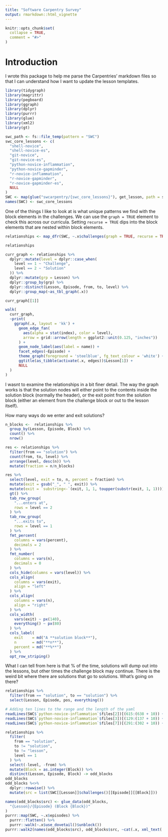 ```yaml
---
title: "Software Carpentry Survey"
output: rmarkdown::html_vignette
---
```


```r
knitr::opts_chunk$set(
  collapse = TRUE,
  comment = "#>"
)
```

# Introduction

I wrote this package to help me parse the Carpentries' markdown files so that
I can understand how I want to update the lesson templates. 

```r
library(tidygraph)
library(magrittr)
library(pegboard)
library(ggraph)
library(dplyr)
library(purrr)
library(glue)
library(xml2)
library(gt)
```


```r
swc_path <- fs::file_temp(pattern = "SWC")
swc_core_lessons <- c(
  "shell-novice",
  "shell-novice-es",
  "git-novice",
  "git-novice-es",
  "python-novice-inflammation",
  "python-novice-gapminder",
  "r-novice-inflammation",
  "r-novice-gapminder",
  "r-novice-gapminder-es",
  NULL
)
SWC <- map(glue("swcarpentry/{swc_core_lessons}"), get_lesson, path = swc_path)
names(SWC) <- swc_core_lessons
```

One of the things I like to look at is what unique patterns we find with the
block elements in the challenges. We can use the `graph = TRUE` element to check
this across our curricula. Setting `recurse = TRUE` dips into the block elements
that are nested within block elements.

```r
relationships <- map_dfr(SWC, ~.x$challenges(graph = TRUE, recurse = TRUE), .id = "Lesson") %>% as_tibble()

relationships

curr_graph <- relationships %>%
  dplyr::mutate(level = dplyr::case_when(
    level == 1 ~ "Challenge", 
    level == 2 ~ "Solution"
  )) %>%
  dplyr::mutate(grp = Lesson) %>%
  dplyr::group_by(grp) %>% 
  dplyr::distinct(Lesson, Episode, from, to, level) %>%
  dplyr::group_map(~as_tbl_graph(.x))

curr_graph[[1]]
```

```r
walk(
  curr_graph, 
  ~print(
    ggraph(.x, layout = 'kk') + 
      geom_edge_fan(
        aes(alpha = stat(index), color = level), 
        arrow = grid::arrow(length = ggplot2::unit(0.125, "inches"))
      ) + 
      geom_node_label(aes(label = name)) +
      facet_edges(~Episode) + 
      theme_graph(foreground = 'steelblue', fg_text_colour = 'white') +
      ggtitle(as_tibble(activate(.x, edges))$Lesson[1]) +
      NULL
  )
)
```


I wasnt to examine the relationships in a bit finer detail. The way the graph
works is that the solution nodes will either point to the contents inside the
solution block (normally the header), or the exit point from the solution block
(either an element from the challenge block or out to the lesson itself).

How many ways do we enter and exit solutions?

```r
n_blocks <-  relationships %>%
  group_by(Lesson, Episode, Block) %>%
  count() %>%
  nrow()

res <- relationships %>%
  filter(from == "solution") %>%
  count(from, to, level) %>%
  arrange(level, desc(n)) %>%
  mutate(fraction = n/n_blocks)

res %>%
  select(level, exit = to, n, percent = fraction) %>%
  mutate(exit = gsub("_", " ", exit)) %>%
  mutate(exit = `substring<-`(exit, 1, 1, toupper(substr(exit, 1, 1)))) %>%
  gt() %>%
  tab_row_group(
    "...enters at",
    rows = level == 2
  ) %>%
  tab_row_group(
    "...exits to",
    rows = level == 1
  ) %>%
  fmt_percent(
    columns = vars(percent),
    decimals = 2
  ) %>%
  fmt_number(
    columns = vars(n),
    decimals = 0
  ) %>%
  cols_hide(columns = vars(level)) %>%
  cols_align(
    columns = vars(exit),
    align = "left"
  ) %>%
  cols_align(
    columns = vars(n),
    align = "right"
  ) %>%
  cols_width(
    vars(exit) ~ px(140),
    everything() ~ px(80)
  ) %>%
  cols_label(
    exit    = md("A **solution block**"),
    n       = md("**n**"),
    percent = md("**%**")
  ) %>% 
  opt_row_striping() 
```

What I can tell from here is that % of the time, solutions will dump out into
the lessons, but other times the challenge block may continue. There is the 
weird bit where there are solutions that go to solutions. What's going on there?

```r
relationships %>%
  filter(from == "solution", to == "solution") %>%
  select(Lesson, Episode, pos, everything())

# Adding ten lines to the range and the length of the yaml
readLines(SWC$`python-novice-inflammation`$files[2])[(615:(638 + 10)) + 23]
readLines(SWC$`python-novice-inflammation`$files[3])[(129:(137 + 10)) + 13]
readLines(SWC$`python-novice-inflammation`$files[7])[(291:(302 + 10)) + 20]
```

```r
relationships %>%
  filter(
    from == "solution",
    to != "solution",
    to != "lesson",
    level == 1
  ) %>% 
  select(-level, -from) %>%
  mutate(Block = as.integer(Block)) %>% 
  distinct(Lesson, Episode, Block) -> odd_blocks
odd_blocks 
odd_blocks %<>%
  dplyr::rowwise() %>%
  mutate(src = list(SWC[[Lesson]]$challenges()[[Episode]][[Block]]))

names(odd_blocks$src) <- glue_data(odd_blocks, 
  "{Lesson}/{Episode} (Block {Block})"
)
purrr::map(SWC, ~.x$episodes) %>% 
  purrr::flatten() %>%
  purrr::walk(~.x$use_dovetail()$unblock())
purrr::walk2(names(odd_blocks$src), odd_blocks$src, ~cat(.x, xml_text(.y), sep = "\n---\n"))
```


